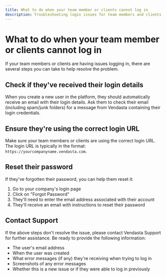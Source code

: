 ```yaml
---
title: What to do when your team member or clients cannot log in
description: Troubleshooting login issues for team members and clients
---
```


# What to do when your team member or clients cannot log in

If your team members or clients are having issues logging in, there are several steps you can take to help resolve the problem.

## Check if they've received their login details

When you create a new user in the platform, they should automatically receive an email with their login details. Ask them to check their email (including spam/junk folders) for a message from Vendasta containing their login credentials.

## Ensure they're using the correct login URL

Make sure your team members or clients are using the correct login URL. The login URL is typically in the format: `https://yourcompanyname.vendasta.com`.

## Reset their password

If they've forgotten their password, you can help them reset it:

1. Go to your company's login page
2. Click on "Forgot Password"
3. They'll need to enter the email address associated with their account
4. They'll receive an email with instructions to reset their password

## Contact Support

If the above steps don't resolve the issue, please contact Vendasta Support for further assistance. Be ready to provide the following information:

- The user's email address
- When the user was created
- What error messages (if any) they're receiving when trying to log in
- Screenshots of any error messages
- Whether this is a new issue or if they were able to log in previously